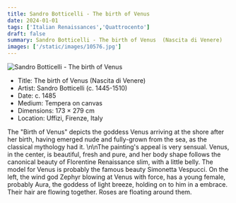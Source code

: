 ```yaml
---
title: Sandro Botticelli - The birth of Venus 
date: 2024-01-01
tags: ['Italian Renaissances','Quattrocento']
draft: false
summary: Sandro Botticelli - The birth of Venus  (Nascita di Venere)
images: ['/static/images/10576.jpg']
---
```


![Sandro Botticelli - The birth of Venus ](/static/images/10576.jpg)

* Title: The birth of Venus  (Nascita di Venere)
* Artist: Sandro Botticelli (c. 1445-1510)
* Date: c. 1485
* Medium: Tempera on canvas
* Dimensions: 173 × 279 cm
* Location: Uffizi, Firenze, Italy

The \"Birth of Venus\" depicts the goddess Venus arriving at the shore after her birth, having emerged nude and fully-grown from the sea, as the classical mythology had it. \n\nThe painting's appeal is very sensual. Venus, in the center, is beautiful, fresh and pure, and her body shape follows the canonical beauty of Florentine Renaissance slim, with a little belly. The model for Venus is probably the famous beauty Simonetta Vespucci. On the left, the wind god Zephyr blowing at Venus with force, has a young female, probably Aura, the goddess of light breeze, holding on to him in a embrace. Their hair are flowing together. Roses are floating around them.
